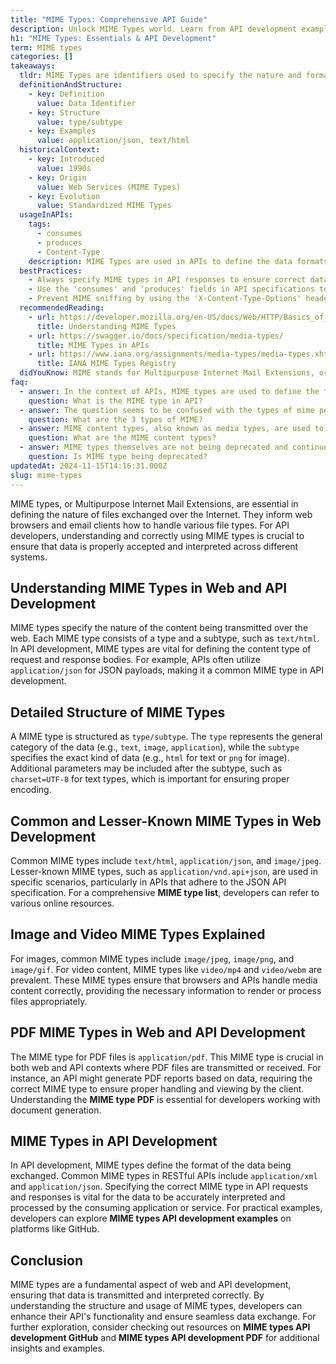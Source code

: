 ```yaml
---
title: "MIME Types: Comprehensive API Guide"
description: Unlock MIME Types world. Learn from API development examples. Dive into image/video MIME types. Start now.
h1: "MIME Types: Essentials & API Development"
term: MIME types
categories: []
takeaways:
  tldr: MIME Types are identifiers used to specify the nature and format of data.
  definitionAndStructure:
    - key: Definition
      value: Data Identifier
    - key: Structure
      value: type/subtype
    - key: Examples
      value: application/json, text/html
  historicalContext:
    - key: Introduced
      value: 1990s
    - key: Origin
      value: Web Services (MIME Types)
    - key: Evolution
      value: Standardized MIME Types
  usageInAPIs:
    tags:
      - consumes
      - produces
      - Content-Type
    description: MIME Types are used in APIs to define the data formats that can be consumed and produced. They are specified in the 'consumes' and 'produces' fields of API specifications and in the 'Content-Type' HTTP header.
  bestPractices:
    - Always specify MIME types in API responses to ensure correct data handling by clients.
    - Use the 'consumes' and 'produces' fields in API specifications to define the data formats the API can handle.
    - Prevent MIME sniffing by using the 'X-Content-Type-Options' header.
  recommendedReading:
    - url: https://developer.mozilla.org/en-US/docs/Web/HTTP/Basics_of_HTTP/MIME_types
      title: Understanding MIME Types
    - url: https://swagger.io/docs/specification/media-types/
      title: MIME Types in APIs
    - url: https://www.iana.org/assignments/media-types/media-types.xhtml
      title: IANA MIME Types Registry
  didYouKnow: MIME stands for Multipurpose Internet Mail Extensions, originally designed for email to support sending of different types of files.
faq:
  - answer: In the context of APIs, MIME types are used to define the format of the data that is being exchanged between the client and the server. They are specified in the 'Content-Type' and 'Accept' HTTP headers. The 'Content-Type' header tells the server the format of the data being sent by the client, while the 'Accept' header tells the server the format in which the client wants the response. Common MIME types used in APIs include 'application/json' for JSON data and 'application/xml' for XML data.
    question: What is the MIME type in API?
  - answer: The question seems to be confused with the types of mime performance art. In the context of APIs and web technology, MIME types are not categorized into three types. Instead, they are classified based on the type of data they represent. For example, 'text/html' for HTML documents, 'application/json' for JSON data, 'image/jpeg' for JPEG images, and so on.
    question: What are the 3 types of MIME?
  - answer: MIME content types, also known as media types, are used to describe the nature and format of data. They consist of a type and a subtype, separated by a slash. For example, in 'text/html', 'text' is the type and 'html' is the subtype. Some common MIME content types include 'text/html' for HTML documents, 'application/json' for JSON data, 'image/jpeg' for JPEG images, and 'text/javascript' for JavaScript files.
    question: What are the MIME content types?
  - answer: MIME types themselves are not being deprecated and continue to be an essential part of the web, used in HTTP headers to inform about the type of data being transmitted. However, certain methods or properties related to MIME types in specific web APIs may be deprecated. It's always recommended to check the latest documentation for the specific API or feature you're using.
    question: Is MIME type being deprecated?
updatedAt: 2024-11-15T14:16:31.000Z
slug: mime-types
---
```


MIME types, or Multipurpose Internet Mail Extensions, are essential in defining the nature of files exchanged over the Internet. They inform web browsers and email clients how to handle various file types. For API developers, understanding and correctly using MIME types is crucial to ensure that data is properly accepted and interpreted across different systems.

## Understanding MIME Types in Web and API Development

MIME types specify the nature of the content being transmitted over the web. Each MIME type consists of a type and a subtype, such as `text/html`. In API development, MIME types are vital for defining the content type of request and response bodies. For example, APIs often utilize `application/json` for JSON payloads, making it a common MIME type in API development.

## Detailed Structure of MIME Types

A MIME type is structured as `type/subtype`. The `type` represents the general category of the data (e.g., `text`, `image`, `application`), while the `subtype` specifies the exact kind of data (e.g., `html` for text or `png` for image). Additional parameters may be included after the subtype, such as `charset=UTF-8` for text types, which is important for ensuring proper encoding.

## Common and Lesser-Known MIME Types in Web Development

Common MIME types include `text/html`, `application/json`, and `image/jpeg`. Lesser-known MIME types, such as `application/vnd.api+json`, are used in specific scenarios, particularly in APIs that adhere to the JSON API specification. For a comprehensive **MIME type list**, developers can refer to various online resources.

## Image and Video MIME Types Explained

For images, common MIME types include `image/jpeg`, `image/png`, and `image/gif`. For video content, MIME types like `video/mp4` and `video/webm` are prevalent. These MIME types ensure that browsers and APIs handle media content correctly, providing the necessary information to render or process files appropriately.

## PDF MIME Types in Web and API Development

The MIME type for PDF files is `application/pdf`. This MIME type is crucial in both web and API contexts where PDF files are transmitted or received. For instance, an API might generate PDF reports based on data, requiring the correct MIME type to ensure proper handling and viewing by the client. Understanding the **MIME type PDF** is essential for developers working with document generation.

## MIME Types in API Development

In API development, MIME types define the format of the data being exchanged. Common MIME types in RESTful APIs include `application/xml` and `application/json`. Specifying the correct MIME type in API requests and responses is vital for the data to be accurately interpreted and processed by the consuming application or service. For practical examples, developers can explore **MIME types API development examples** on platforms like GitHub.

## Conclusion

MIME types are a fundamental aspect of web and API development, ensuring that data is transmitted and interpreted correctly. By understanding the structure and usage of MIME types, developers can enhance their API's functionality and ensure seamless data exchange. For further exploration, consider checking out resources on **MIME types API development GitHub** and **MIME types API development PDF** for additional insights and examples.